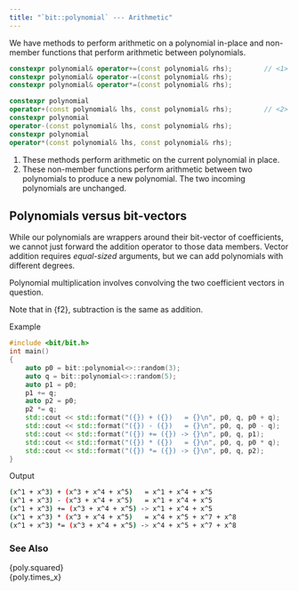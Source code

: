 ```yaml
---
title: "`bit::polynomial` --- Arithmetic"
---
```


We have methods to perform arithmetic on a polynomial in-place and non-member functions that perform arithmetic between polynomials.
```cpp
constexpr polynomial& operator+=(const polynomial& rhs);        // <1>
constexpr polynomial& operator-=(const polynomial& rhs);
constexpr polynomial& operator*=(const polynomial& rhs);

constexpr polynomial
operator+(const polynomial& lhs, const polynomial& rhs);        // <2>
constexpr polynomial
operator-(const polynomial& lhs, const polynomial& rhs);
constexpr polynomial
operator*(const polynomial& lhs, const polynomial& rhs);
```
1. These methods perform arithmetic on the current polynomial in place.
2. These non-member functions perform arithmetic between two polynomials to produce a new polynomial. The two incoming polynomials are unchanged.

## Polynomials versus bit-vectors

While our polynomials are wrappers around their bit-vector of coefficients, we cannot just forward the addition operator to those data members.
Vector addition requires *equal-sized* arguments, but we can add polynomials with different degrees.

Polynomial multiplication involves convolving the two coefficient vectors in question.

Note that in {f2}, subtraction is the same as addition.

[Example]{.bt}
```cpp
#include <bit/bit.h>
int main()
{
    auto p0 = bit::polynomial<>::random(3);
    auto q = bit::polynomial<>::random(5);
    auto p1 = p0;
    p1 += q;
    auto p2 = p0;
    p2 *= q;
    std::cout << std::format("({}) + ({})   = {}\n", p0, q, p0 + q);
    std::cout << std::format("({}) - ({})   = {}\n", p0, q, p0 - q);
    std::cout << std::format("({}) += ({}) -> {}\n", p0, q, p1);
    std::cout << std::format("({}) * ({})   = {}\n", p0, q, p0 * q);
    std::cout << std::format("({}) *= ({}) -> {}\n", p0, q, p2);
}
```

[Output]{.bt}
```bash
(x^1 + x^3) + (x^3 + x^4 + x^5)   = x^1 + x^4 + x^5
(x^1 + x^3) - (x^3 + x^4 + x^5)   = x^1 + x^4 + x^5
(x^1 + x^3) += (x^3 + x^4 + x^5) -> x^1 + x^4 + x^5
(x^1 + x^3) * (x^3 + x^4 + x^5)   = x^4 + x^5 + x^7 + x^8
(x^1 + x^3) *= (x^3 + x^4 + x^5) -> x^4 + x^5 + x^7 + x^8
```

### See Also
{poly.squared} \
{poly.times_x}